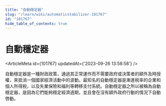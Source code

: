 ```yaml
---
title: "自動穩定器"
slug: "/learn/wiki/automaticstabilizer-101767"
id: "101767"
hide_table_of_contents: true
---
```



# 自動穩定器

<ArticleMeta id={101767} updatedAt={'2023-09-26 13:58:58'} />
<div className='border-solid border-b border-t-0 my-4 border-[var(--ifm-color-gray-300)]' />

自動穩定器是一種財政政策，通過其正常運作而不需要政府或決策者的額外及時授權，來抵消一個國家經濟活動中的波動。最知名的自動穩定器是漸進税率的企業和個人所得税，以及失業保險和福利等轉移支付系統。自動穩定器之所以被稱為自動穩定器，是因為它們能夠穩定經濟週期，並且會在沒有額外政府行動的情況下自動啓動。
